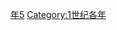 {{Catnav|頁面分類|历史|歷史時代|年|1世纪各年}}
{{Commons category|5}}

[[Category:0年代|年5]]
[[Category:1世纪各年|Category:1世纪各年]]